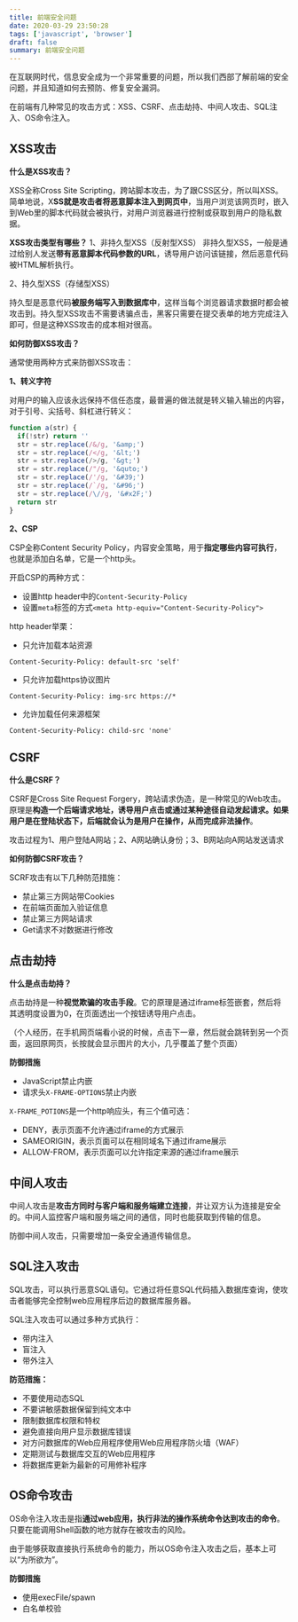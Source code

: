 ```yaml
---
title: 前端安全问题
date: 2020-03-29 23:50:28
tags: ['javascript', 'browser']
draft: false
summary: 前端安全问题
---
```


在互联网时代，信息安全成为一个非常重要的问题，所以我们西部了解前端的安全问题，并且知道如何去预防、修复安全漏洞。

在前端有几种常见的攻击方式：XSS、CSRF、点击劫持、中间人攻击、SQL注入、OS命令注入。

## XSS攻击

**什么是XSS攻击？**

XSS全称Cross Site Scripting，跨站脚本攻击，为了跟CSS区分，所以叫XSS。简单地说，X**SS就是攻击者将恶意脚本注入到网页中**，当用户浏览该网页时，嵌入到Web里的脚本代码就会被执行，对用户浏览器进行控制或获取到用户的隐私数据。

**XSS攻击类型有哪些？**
1、非持久型XSS（反射型XSS）
非持久型XSS，一般是通过给别人发送**带有恶意脚本代码参数的URL**，诱导用户访问该链接，然后恶意代码被HTML解析执行。

2、持久型XSS（存储型XSS）

持久型是恶意代码**被服务端写入到数据库中**，这样当每个浏览器请求数据时都会被攻击到。持久型XSS攻击不需要诱骗点击，黑客只需要在提交表单的地方完成注入即可，但是这种XSS攻击的成本相对很高。

**如何防御XSS攻击？**

通常使用两种方式来防御XSS攻击：

**1、转义字符**

对用户的输入应该永远保持不信任态度，最普遍的做法就是转义输入输出的内容，对于引号、尖括号、斜杠进行转义：

``` js
function a(str) {
  if(!str) return ''
  str = str.replace(/&/g, '&amp;')
  str = str.replace(/</g, '&lt;')
  str = str.replace(/>/g, '&gt;')
  str = str.replace(/"/g, '&quto;')
  str = str.replace(/'/g, '&#39;')
  str = str.replace(/`/g, '&#96;')
  str = str.replace(/\//g, '&#x2F;')
  return str
}
```

**2、CSP**

CSP全称Content Security Policy，内容安全策略，用于**指定哪些内容可执行**，也就是添加白名单，它是一个http头。

开启CSP的两种方式：

- 设置http header中的`Content-Security-Policy`
- 设置`meta`标签的方式`<meta http-equiv="Content-Security-Policy">`

http header举栗：

- 只允许加载本站资源

`Content-Security-Policy: default-src 'self'`

- 只允许加载https协议图片

`Content-Security-Policy: img-src https://*`

- 允许加载任何来源框架

`Content-Security-Policy: child-src 'none'`

## CSRF

**什么是CSRF？**

CSRF是Cross Site Request Forgery，跨站请求伪造，是一种常见的Web攻击。原理是**构造一个后端请求地址，诱导用户点击或通过某种途径自动发起请求。如果用户是在登陆状态下，后端就会认为是用户在操作，从而完成非法操作**。

攻击过程为1、用户登陆A网站；2、A网站确认身份；3、B网站向A网站发送请求

**如何防御CSRF攻击？**

SCRF攻击有以下几种防范措施：

- 禁止第三方网站带Cookies
- 在前端页面加入验证信息
- 禁止第三方网站请求
- Get请求不对数据进行修改

## 点击劫持

**什么是点击劫持？**

点击劫持是一种**视觉欺骗的攻击手段**。它的原理是通过iframe标签嵌套，然后将其透明度设置为0，在页面透出一个按钮诱导用户点击。

（个人经历，在手机网页端看小说的时候，点击下一章，然后就会跳转到另一个页面，返回原网页，长按就会显示图片的大小，几乎覆盖了整个页面）

**防御措施**

- JavaScript禁止内嵌
- 请求头`X-FRAME-OPTIONS`禁止内嵌

`X-FRAME_POTIONS`是一个http响应头，有三个值可选：

- DENY，表示页面不允许通过iframe的方式展示
- SAMEORIGIN，表示页面可以在相同域名下通过iframe展示
- ALLOW-FROM，表示页面可以允许指定来源的通过iframe展示

## 中间人攻击

中间人攻击是**攻击方同时与客户端和服务端建立连接**，并让双方认为连接是安全的。中间人监控客户端和服务端之间的通信，同时也能获取到传输的信息。

防御中间人攻击，只需要增加一条安全通道传输信息。

## SQL注入攻击

SQL攻击，可以执行恶意SQL语句。它通过将任意SQL代码插入数据库查询，使攻击者能够完全控制web应用程序后边的数据库服务器。

SQL注入攻击可以通过多种方式执行：

- 带内注入
- 盲注入
- 带外注入

**防范措施：**

- 不要使用动态SQL
- 不要讲敏感数据保留到纯文本中
- 限制数据库权限和特权
- 避免直接向用户显示数据库错误
- 对方问数据库的Web应用程序使用Web应用程序防火墙（WAF）
- 定期测试与数据库交互的Web应用程序
- 将数据库更新为最新的可用修补程序

## OS命令攻击

OS命令注入攻击是指**通过web应用，执行非法的操作系统命令达到攻击的命令**。只要在能调用Shell函数的地方就存在被攻击的风险。

由于能够获取直接执行系统命令的能力，所以OS命令注入攻击之后，基本上可以“为所欲为”。

**防御措施**

- 使用execFile/spawn
- 白名单校验
